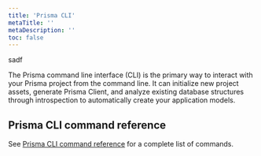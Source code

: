 ```yaml
---
title: 'Prisma CLI'
metaTitle: ''
metaDescription: ''
toc: false
---
```

sadf
<TopBlock>

The Prisma command line interface (CLI) is the primary way to interact with your Prisma project from the command line. It can initialize new project assets, generate Prisma Client, and analyze existing database structures through introspection to automatically create your application models.

</TopBlock>

## Prisma CLI command reference

See [Prisma CLI command reference](/reference/api-reference/command-reference) <span class="api"></span> for a complete list of commands.
